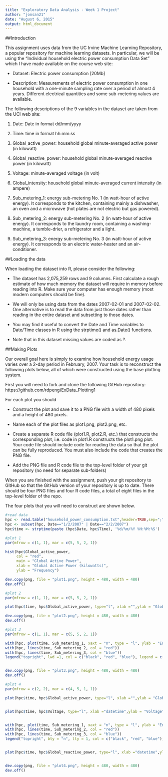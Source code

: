 ```yaml
---
title: "Exploratory Data Analysis - Week 1 Project"
author: "jonsan21"
date: "August 6, 2015"
output: html_document
---
```


##Introduction

This assignment uses data from the UC Irvine Machine Learning Repository, a popular repository for machine learning datasets. In particular, we will be using the "Individual household electric power consumption Data Set" which I have made available on the course web site:

- Dataset: Electric power consumption [20Mb]

- Description: Measurements of electric power consumption in one household with a one-minute sampling rate over a period of almost 4 years. Different electrical quantities and some sub-metering values are available.

The following descriptions of the 9 variables in the dataset are taken from the UCI web site:

1. Date: Date in format dd/mm/yyyy 

2. Time: time in format hh:mm:ss 

3. Global_active_power: household global minute-averaged active power (in kilowatt) 

4. Global_reactive_power: household global minute-averaged reactive power (in kilowatt) 

5. Voltage: minute-averaged voltage (in volt) 

6. Global_intensity: household global minute-averaged current intensity (in ampere) 

7. Sub_metering_1: energy sub-metering No. 1 (in watt-hour of active energy). It corresponds to the kitchen, containing mainly a dishwasher, an oven and a microwave (hot plates are not electric but gas powered). 

8. Sub_metering_2: energy sub-metering No. 2 (in watt-hour of active energy). It corresponds to the laundry room, containing a washing-machine, a tumble-drier, a refrigerator and a light. 

9. Sub_metering_3: energy sub-metering No. 3 (in watt-hour of active energy). It corresponds to an electric water-heater and an air-conditioner.

##Loading the data

When loading the dataset into R, please consider the following:

- The dataset has 2,075,259 rows and 9 columns. First calculate a rough estimate of how much memory the dataset will require in memory before reading into R. Make sure your computer has enough memory (most modern computers should be fine).

- We will only be using data from the dates 2007-02-01 and 2007-02-02. One alternative is to read the data from just those dates rather than reading in the entire dataset and subsetting to those dates.

- You may find it useful to convert the Date and Time variables to Date/Time classes in R using the strptime() and as.Date() functions.

- Note that in this dataset missing values are coded as ?.

##Making Plots

Our overall goal here is simply to examine how household energy usage varies over a 2-day period in February, 2007. Your task is to reconstruct the following plots below, all of which were constructed using the base plotting system.

First you will need to fork and clone the following GitHub repository: https://github.com/rdpeng/ExData_Plotting1

For each plot you should

- Construct the plot and save it to a PNG file with a width of 480 pixels and a height of 480 pixels.

- Name each of the plot files as plot1.png, plot2.png, etc.

- Create a separate R code file (plot1.R, plot2.R, etc.) that constructs the corresponding plot, i.e. code in plot1.R constructs the plot1.png plot. Your code file should include code for reading the data so that the plot can be fully reproduced. You must also include the code that creates the PNG file.

- Add the PNG file and R code file to the top-level folder of your git repository (no need for separate sub-folders)

When you are finished with the assignment, push your git repository to GitHub so that the GitHub version of your repository is up to date. There should be four PNG files and four R code files, a total of eight files in the top-level folder of the repo.

The four plots that you will need to construct are shown below. 




```r
#read data
hpc <- read.table("household_power_consumption.txt",header=TRUE,sep=";",na.strings = "?",stringsAsFactors = FALSE)
hpc <- subset(hpc, Date=="1/2/2007" | Date=="2/2/2007")
hpc$time <- strptime(paste (hpc$Date, hpc$Time), '%d/%m/%Y %H:%M:%S')


```

```r
#plot 1
par(mfrow = c(1, 1), mar = c(5, 5, 2, 1))

hist(hpc$Global_active_power, 
     col = "red", 
     main = "Global Active Power",
     xlab = "Global Active Power (kilowatts)", 
     ylab = "Frequency")

dev.copy(png, file = "plot1.png", height = 480, width = 480)
dev.off()
```

```r
#plot 2
par(mfrow = c(1, 1), mar = c(5, 5, 2, 1))

plot(hpc$time, hpc$Global_active_power, type="l", xlab ="",ylab = "Global Active Power (kilowatts)")

dev.copy(png, file = "plot2.png", height = 480, width = 480)
dev.off()
```

```r
#plot 3
par(mfrow = c(1, 1), mar = c(5, 5, 2, 1))

with(hpc, plot(time, Sub_metering_1, xaxt = "n", type = "l", ylab = "Energy sub metering"))
with(hpc, lines(time, Sub_metering_2, col = "red"))
with(hpc, lines(time, Sub_metering_3, col = "blue"))
legend("topright", lwd =1, col = c("black", "red", "blue"), legend = c("Sub_metering_1","Sub_metering_2","Sub_metering_3"))


dev.copy(png, file = "plot3.png", height = 480, width = 480)
dev.off()
```

```r
#plot 4
par(mfrow = c(2, 2), mar = c(4, 5, 1, 1))

plot(hpc$time, hpc$Global_active_power, type="l", xlab ="",ylab = "Global Active Power")


plot(hpc$time, hpc$Voltage, type="l", xlab ="datetime",ylab = "Voltage")


with(hpc, plot(time, Sub_metering_1, xaxt = "n", type = "l", ylab = "Energy sub metering"))
with(hpc, lines(time, Sub_metering_2, col = "red"))
with(hpc, lines(time, Sub_metering_3, col = "blue"))
legend("topright", bty = "n", lty = 1, col = c("black", "red", "blue"), legend = c("Sub_metering_1","Sub_metering_2","Sub_metering_3"))


plot(hpc$time, hpc$Global_reactive_power, type="l", xlab ="datetime",ylab = "Global_reactive_power")


dev.copy(png, file = "plot4.png", height = 480, width = 480)
dev.off()
```

